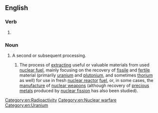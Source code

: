 ==English==

===Verb===
{{head|en|verb form}}

# {{present participle of|en|reprocess|nocat=1}}

===Noun===
{{wikipedia|nuclear reprocessing}}
{{en-noun}}

# A second or subsequent processing.
## {{lb|en|engineering|nuclear physics}} The process of [[extract]]ing useful or valuable materials from used [[nuclear fuel]], mainly focusing on the recovery of [[fissile]] and [[fertile]] material (primarily [[uranium]] and [[plutonium]], and sometimes [[thorium]] as well) for use in fresh [[nuclear reactor]] [[fuel]], or, in some cases, the [[manufacture]] of [[nuclear weapon]]s (although recovery of [[precious metal]]s produced by [[nuclear fission]] has also been studied). [[Category:en:Radioactivity]] [[Category:en:Nuclear warfare]] [[Category:en:Uranium]]
##: {{ux|en|Nuclear '''reprocessing''' is a highly-controversial issue; proponents point to the massive reduction in the amount of radioactive waste requiring secure disposal, the utilisation of the remaining uranium and plutonium in the used fuel rods which would otherwise go to waste, and the opportunity to recover valuable fission byproducts such as platinum-group metals and silver, while opponents of '''reprocessing''' argue that it delays the switch away from nuclear power and results in massive toxic and radioactive contamination of the '''reprocessing''' sites, and that the separation of useable fissile material presents an unjustifiable proliferation risk.}}